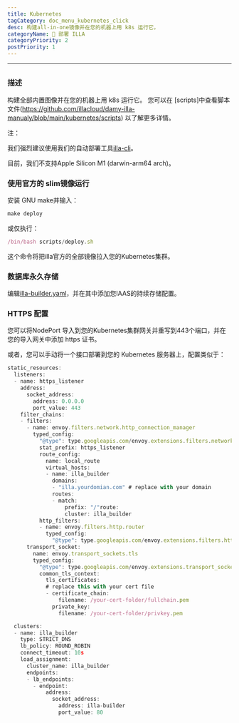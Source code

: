 ```yaml
---
title: Kubernetes
tagCategory: doc_menu_kubernetes_click
desc: 构建all-in-one镜像并在您的机器上用 k8s 运行它。
categoryName: 👷 部署 ILLA
categoryPriority: 2
postPriority: 1
---
```


* * *

## <Heading hidden>Kubernetes</Heading>

### 描述

构建全部内置图像并在您的机器上用 k8s 运行它。 您可以在 [scripts]中查看脚本文件(https://github.com/illacloud/damy-illa-manualy/blob/main/kubernetes/scripts) 以了解更多详情。

注：

我们强烈建议使用我们的自动部署工具[illa-cli](https://github.com/illacloud/illa)。

目前，我们不支持Apple Silicon M1 (darwin-arm64 arch)。

### 使用官方的 slim镜像运行

安装 GNU make并输入：

```jsx
make deploy
```

或仅执行：

```jsx
/bin/bash scripts/deploy.sh
```

这个命令将把illa官方的全部镜像拉入您的Kubernetes集群。

### 数据库永久存储

编辑[illa-builder.yaml](https://github.com/illacloud/deply-illa-manualy/blob/main/kubernetes/illa-builder.yaml)，并在其中添加您IAAS的持续存储配置。

### HTTPS 配置

您可以将NodePort 导入到您的Kubernetes集群网关并重写到443个端口，并在您的导入网关中添加 https 证书。

或者，您可以手动将一个接口部署到您的 Kubernetes 服务器上，配置类似于：

```jsx
static_resources:
  listeners:
  - name: https_listener
    address:
      socket_address:
        address: 0.0.0.0
        port_value: 443
    filter_chains:
    - filters:
      - name: envoy.filters.network.http_connection_manager
        typed_config:
          "@type": type.googleapis.com/envoy.extensions.filters.network.http_connection_manager.v3.HttpConnectionManager
          stat_prefix: https_listener
          route_config:
            name: local_route
            virtual_hosts:
            - name: illa_builder
              domains:
              - "illa.yourdomian.com" # replace with your domain
              routes:
              - match:
                  prefix: "/"route:
                  cluster: illa_builder
          http_filters:
          - name: envoy.filters.http.router
            typed_config:
              "@type": type.googleapis.com/envoy.extensions.filters.http.router.v3.Router
      transport_socket:
        name: envoy.transport_sockets.tls
        typed_config:
          "@type": type.googleapis.com/envoy.extensions.transport_sockets.tls.v3.DownstreamTlsContext
          common_tls_context:
            tls_certificates:
            # replace this with your cert file
            - certificate_chain:
                filename: /your-cert-folder/fullchain.pem
              private_key:
                filename: /your-cert-folder/privkey.pem

  clusters:
  - name: illa_builder
    type: STRICT_DNS
    lb_policy: ROUND_ROBIN
    connect_timeout: 10s
    load_assignment:
      cluster_name: illa_builder
      endpoints:
      - lb_endpoints:
        - endpoint:
            address:
              socket_address:
                address: illa-builder
                port_value: 80
```
